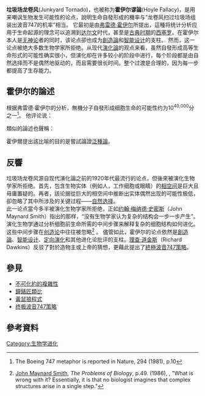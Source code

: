 '''垃圾场龙卷风'''(Junkyard Tornado)，也被称为'''霍伊尔谬論'''(Hoyle Fallacy)，是用来嘲讽生物发生可能性的论点，說明生命自發形成的機率与“龙卷风扫过垃圾场组装出波音747的机率”相当。 它最初是由[[弗雷德·霍伊尔|弗雷德·霍伊尔]]所提出，這種将统计分析应用于生命起源的理念可以追溯到[[达尔文|达尔文]]时代，甚至是[[古典时期|古典时期]]的[[西塞罗|西塞罗]]。在霍伊尔本人是[[无神论|无神论]]者的同时，该论点卻也成为[[創造論|創造論]]和[[智能设计|智能设计]]的支柱。 然而，这一论点被绝大多数生物学家所拒绝。从现代[[演化論|演化論]]的观点来看，虽然自發形成高等生命形式的可能性确实很小，但演化却在许多较小的阶段中进行，每个阶段都是由自然选择而不是偶然地驱动的，而且需要很长时间。整个过渡是合理的，因为每一步都提高了生存能力。

==霍伊尔的論述==
根据弗雷德·霍伊尔的分析，無機分子自發形成细胞生命的可能性约为10<sup>40,000</sup>分之一<ref>{{cite book |first1=Fred |last1=Hoyle |year=1983 |title=The Intelligent Universe |page=17}} The Boeing 747 metaphor is reported in Nature, 294 (1981), p.10</ref>。 他评论说：

{{quote|較高等生命形成的機率，相當於一陣龍捲風掃過垃圾場並從中組裝出一架[[波音747|波音747]]的機率。}}

類似的論述也聲稱：
{{quote|我們所知的生命是由至少2000種不同的[[酶|酶]]所決定。原始海洋中的某股力量究竟如何能精確地將[[無機化合物|化學分子]][[聚合|聚合]]並且製造出這些酶？<ref>{{cite book |authorlink=Fred Hoyle |first=Fred |last=Hoyle |title=The Intelligent Universe |year=1983 |isbn=0-7181-2298-4}}{{page needed|date=June 2014}}</ref>}}

霍伊爾提出該比喻的目的是嘗試論證[[泛種論|泛種論]]。

==反響==
垃圾场龙卷风源自现代演化論之前的1920年代最流行的论点，但後來被演化生物学家所拒绝。首先，包含生物实体（例如人，工作细胞或眼睛）的[[相空间|相空间]]是巨大且毋庸置疑的。再者，該论据從巨大的相空间中推断出实体偶然出现的可能性极低，卻忽略了其中所涉及的关键过程——[[自然选择|自然选择]]。
<br>
此一论点當今多半被演化生物学家所拒绝，正如[[约翰·梅纳德·史密斯|约翰·梅纳德·史密斯]]（John Maynard Smith）指出的那样，“没有生物学家认为复杂的结构会一步一步产生”。 演化生物学通过分析细胞前生命所需的中间步骤来解释复杂的细胞结构如何进化。这些中间步骤在[[創造論|创造论]]中往往被忽略<ref name="JMSmith">[[John_Maynard_Smith|John Maynard Smith]], ''The Problems of Biology'', p.49. (1986), {{ISBN|0-19-289198-7}}, "What is wrong with it? Essentially, it is that no biologist imagines that complex structures arise in a single step."</ref>  。
儘管如此，霍伊尔的论点依然是[[創造論|創造論]]、[[智能设计|智能设计]]、[[定向演化|定向演化]]和其他进化论批评的支柱。[[理查·道金斯|理查·道金斯]]（Richard Dawkins）反驳了對於造物主或上帝的猜想，更藉此提出了[[终极波音747策略|終極波音747策略]]。

==參見==
*[[不可化約的複雜性|不可化約的複雜性]]
*[[鐘錶匠類比|鐘錶匠類比]]
*[[黃鼠狼程式|黃鼠狼程式]]
*[[终极波音747策略|终极波音747策略]]

==參考資料==
{{reflist}}

[[Category:生物学进化|Category:生物学进化]]
